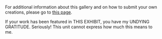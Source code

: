 ---
---


For additional information about this gallery and on how to submit your own creations, please go to [this page](/posts/creations-released).

<QuoteRow author={AuthorUniserve} >
If your work has been featured in THIS EXHIBIT, you have my UNDYING GRATITUDE. Seriously! This unit cannot express how much this means to me.
</QuoteRow>